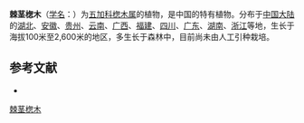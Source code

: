 {{Speciesbox
| name = 棘茎楤木
| status = 
| status_system = 
| image = 
| genus = Aralia
| species = echinocaulis
| authority = Hand.-Mazz.
}}

'''棘茎楤木'''（[[学名|学名]]：{{lang|la|''Aralia echinocaulis''}}）为[[五加科|五加科]][[楤木属|楤木属]]的植物，是中国的特有植物。分布于[[中国大陆|中国大陆]]的[[湖北|湖北]]、[[安徽|安徽]]、[[贵州|贵州]]、[[云南|云南]]、[[广西|广西]]、[[福建|福建]]、[[四川|四川]]、[[广东|广东]]、[[湖南|湖南]]、[[浙江|浙江]]等地，生长于海拔100米至2,600米的地区，多生长于森林中，目前尚未由人工引种栽培。

== 参考文献 ==
<div class="references-small">
* {{cite web| url =http://www.bioinfo.cn/db05/KmzwSpecies.php?action=view&id=1439| title =棘茎楤木| work =《中国高等植物数据库全库》| publisher =中国科学院微生物研究所| author =昆明植物研究所| accessdate =2009-02-22| deadurl =yes| archiveurl =https://web.archive.org/web/20160305080142/http://www.bioinfo.cn/db05/KmzwSpecies.php?action=view&id=1439| archivedate =2016-03-05}}
</div>
{{Taxonbar|from=Q11116844}}

[[Category:楤木属|棘茎楤木]]


{{Apiales-stub}}